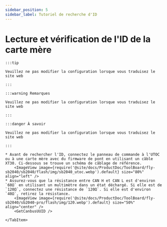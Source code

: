 ```yaml
---
sidebar_position: 5
sidebar_label: Tutoriel de recherche d'ID
---
```





# Lecture et vérification de l'ID de la carte mère

    :::tip

    Veuillez ne pas modifier la configuration lorsque vous traduisez le site web

    :::

    :::warning Remarques

    Veuillez ne pas modifier la configuration lorsque vous traduisez le site web

    :::

    :::danger À savoir

    Veuillez ne pas modifier la configuration lorsque vous traduisez le site web

    :::

<Tabs>
    <TabItem value="can" label="Obtention de l'UUID CANBus">

    * Avant de rechercher l'ID, connectez le panneau de commande à l'UTOC ou à une carte mère avec du firmware de pont en utilisant un câble XT30. Ci-dessous se trouve un schéma de câblage de référence.
        <ImageView image={require('@site/docs/ProductDoc/ToolBoard/fly-sb2040/sb2040/flash/img/sb2040_utoc.webp').default} size="80%" align="left" />
    * Assurez-vous que la résistance entre CAN H et CAN L est d'environ `60Ω` en utilisant un multimètre dans un état déchargé. Si elle est de `120Ω`, connectez une résistance de `120Ω`. Si elle est d'environ `40Ω`, retirez la résistance.
        <ImageView image={require('@site/docs/ProductDoc/ToolBoard/fly-sb2040/sb2040-pro/flash/img/120.webp').default} size="50%" align="center" /> 
        <GetCanbusUUID />

    </TabItem>
</Tabs>

